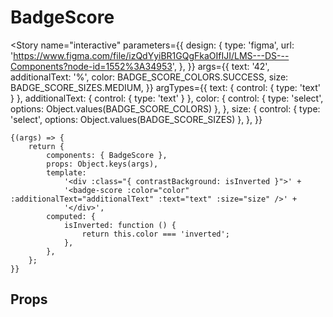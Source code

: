 

<Meta title="components/Badges/BadgeScore" component={BadgeScore} />

# BadgeScore

<Story
	name="interactive"
	parameters={{
		design: {
			type: 'figma',
			url: 'https://www.figma.com/file/izQdYyiBR1GQgFkaOIfIJI/LMS---DS---Components?node-id=1552%3A34953',
		},
	}}
	args={{
		text: '42',
		additionalText: '%',
		color: BADGE_SCORE_COLORS.SUCCESS,
		size: BADGE_SCORE_SIZES.MEDIUM,
	}}
	argTypes={{
		text: { control: { type: 'text' } },
		additionalText: { control: { type: 'text' } },
		color: {
			control: { type: 'select', options: Object.values(BADGE_SCORE_COLORS) },
		},
		size: {
			control: { type: 'select', options: Object.values(BADGE_SCORE_SIZES) },
		},
	}}
>
	{(args) => {
		return {
			components: { BadgeScore },
			props: Object.keys(args),
			template:
				'<div :class="{ contrastBackground: isInverted }">' +
				'<badge-score :color="color" :additionalText="additionalText" :text="text" :size="size" />' +
				'</div>',
			computed: {
				isInverted: function () {
					return this.color === 'inverted';
				},
			},
		};
	}}
</Story>

## Props

<Props of={BadgeScore} />
